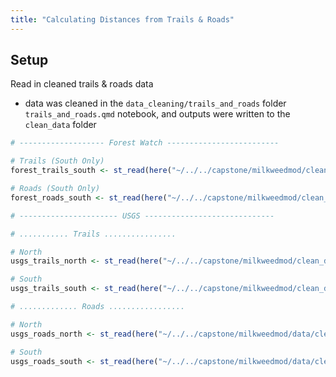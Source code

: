 ```yaml
---
title: "Calculating Distances from Trails & Roads"
---
```


## Setup


Read in cleaned trails & roads data 

- data was cleaned in the `data_cleaning/trails_and_roads` folder `trails_and_roads.qmd` notebook, and outputs were written to the `clean_data` folder


```r
# ------------------- Forest Watch -------------------------

# Trails (South Only)
forest_trails_south <- st_read(here("~/../../capstone/milkweedmod/clean_data/trails_roads/forest_trails_south.shp"))

# Roads (South Only)
forest_roads_south <- st_read(here("~/../../capstone/milkweedmod/clean_data/trails_roads/forest_roads_south.shp"))

# ---------------------- USGS -----------------------------

# ........... Trails ................

# North
usgs_trails_north <- st_read(here("~/../../capstone/milkweedmod/clean_data/trails_roads/usgs_trails_north.shp"))

# South
usgs_trails_south <- st_read(here("~/../../capstone/milkweedmod/clean_data/trails_and_roads/usgs_trails_south.shp"))

# ............. Roads .................

# North
usgs_roads_north <- st_read(here("~/../../capstone/milkweedmod/data/clean_data/trails_roads/usgs_roads_north.shp"))

# South
usgs_roads_south <- st_read(here("~/../../capstone/milkweedmod/data/clean_data/trails_roads/usgs_roads_south.shp"))

```



